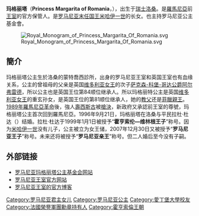 {{unreferenced|time=2015-01-01T14:43:34+00:00}}
{{noteTA
|1=zh-hans:菲利普亲王;zh-hk:菲臘親王;zh-tw:菲利普親王;
}}
{{Infobox royalty
| name        = 瑪格麗塔
| title       = 罗马尼亚王室家族族長
| image       = Regina Margareta (cropped).jpg
|succession   = [[羅馬尼亞君主列表|羅馬尼亞王位繼承人]]<br>羅馬尼亞王室家族族長
| reign       = 2017年12月5日-至今（{{age in years and days|2017|12|5|age=no}}）
| predecessor = [[米哈伊一世|米哈伊一世]]
| spouse      = 拉杜亲王
| house       = [[霍亨索伦王朝|霍亨索伦王朝]]錫格馬林根系
| father      = [[米哈伊一世|米哈伊一世]]
| mother      = 波旁-帕尔马的安妮
| birth_date  = {{Birth date and age|1949|3|26|df=y}}
| birth_place = {{SUI}}[[洛桑|洛桑]]蒙特喬西診所<ref>http://www.oocities.org/henrivanoene/genromania.html {{Wayback|url=http://www.oocities.org/henrivanoene/genromania.html |date=20150221155858 }}
| signature   = Princess Margareta of Romania signature.svg</ref>
| religion    = [[罗马尼亚正教会|罗马尼亚正教会]]
}}
'''玛格丽塔'''（'''Princess Margarita of Romania'''，{{bd|1949年|3月26日}}），出生于[[瑞士|瑞士]][[洛桑|洛桑]]。是[[羅馬尼亞|羅馬尼亞]]前[[王室|王室]]的官方保管人。是[[罗马尼亚君主|罗马尼亚末任国王]][[米哈伊一世|米哈伊一世]]的长女。也主持罗马尼亚公主基金會。


[[File:Royal_Monogram_of_Princess_Margarita_Of_Romania.svg|thumb]]

==簡介==
玛格丽塔公主生於洛桑的蒙特喬西診所，出身的罗马尼亚王室和英国王室也有血缘关系，公主的曾祖母的父亲是英国[[维多利亚_(英国君主)|维多利亚女王]]的次子[[萨克森-科堡-哥达|萨克森-科堡-哥达公爵]][[阿尔弗雷德亲王_(萨克森-科堡-哥达公爵)|阿尔弗雷德]]，所以公主也是英国王位第84顺位继承人。所以玛格丽特公主是英国[[维多利亚_(英国君主)|维多利亚女王]]的重玄孙女，是英国王位的第81顺位继承人，她的[[教父|教父]]还是[[菲臘親王_(愛丁堡公爵)|菲臘親王]]。[[1989年羅馬尼亞革命|1989年羅馬尼亞革命]]後，強人[[壽西斯古|壽西斯古]]被[[槍決|槍決]]，新政府又承認前王室的尊號，玛格丽塔公主首次回到羅馬尼亞。1996年9月21日，玛格丽塔在洛桑与平民拉杜·杜达（{{lang-ro|Radu Duda}}）结婚。拉杜·杜达于1999年1月1日被授予“'''霍亨索伦—维林根王子'''”称号。因为[[米哈伊一世|米哈伊一世]]没有儿子，公主被立为女王储，2007年12月30日又被授予“'''罗马尼亚王子'''”称号。未来还将被授予“'''罗马尼亚亲王'''”称号。但二人婚后至今没有子嗣。

==外部链接==
* [http://www.fpmr.ro/ 罗马尼亚玛格丽塔公主基金会网站] {{Wayback|url=http://www.fpmr.ro/ |date=20160110115446 }}
* [http://www.familiaregala.ro 罗马尼亚王室官方网站] {{Wayback|url=http://www.familiaregala.ro/ |date=20080227200035 }}
* [http://www.romaniaregala.ro 罗马尼亚王室的官方博客] {{Wayback|url=http://www.romaniaregala.ro/ |date=20200505135613 }}

{{Authority control}}
{{DEFAULTSORT:Margareta Of Romania, Princess}}
[[Category:罗马尼亚君主女儿|Category:罗马尼亚君主女儿]]
[[Category:罗马尼亚公主|Category:罗马尼亚公主]]
[[Category:愛丁堡大學校友|Category:愛丁堡大學校友]]
[[Category:法國榮譽軍團勳章持有人|Category:法國榮譽軍團勳章持有人]]
[[Category:霍亨索倫王朝|Category:霍亨索倫王朝]]